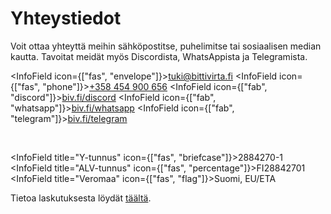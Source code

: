 # Yhteystiedot

Voit ottaa yhteyttä meihin sähköpostitse, puhelimitse tai sosiaalisen median kautta. Tavoitat meidät myös Discordista, WhatsAppista ja Telegramista.

<InfoField icon={["fas", "envelope"]}>tuki@bittivirta.fi</InfoField>
<InfoField icon={["fas", "phone"]}>[+358 454 900 656](tel:+358454900656)</InfoField>
<InfoField icon={["fab", "discord"]}>[biv.fi/discord](https://biv.fi/discord)</InfoField>
<InfoField icon={["fab", "whatsapp"]}>[biv.fi/whatsapp](http://biv.fi/whatsapp)</InfoField>
<InfoField icon={["fab", "telegram"]}>[biv.fi/telegram](http://biv.fi/telegram)</InfoField>

<br />

<InfoField title="Y-tunnus" icon={["fas", "briefcase"]}>2884270-1</InfoField>
<InfoField title="ALV-tunnus" icon={["fas", "percentage"]}>FI28842701</InfoField>
<InfoField title="Veromaa" icon={["fas", "flag"]}>Suomi, EU/ETA</InfoField>


Tietoa laskutuksesta löydät [täältä](invoicing).
